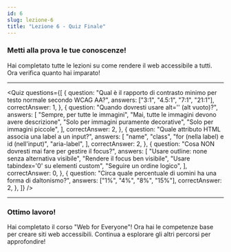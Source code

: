 ```yaml
---
id: 6
slug: lezione-6
title: "Lezione 6 - Quiz Finale"
---
```


### Metti alla prova le tue conoscenze!

Hai completato tutte le lezioni su come rendere il web accessibile a tutti. Ora verifica quanto hai imparato!

---

<Quiz
  questions={[
    {
      question:
        "Qual è il rapporto di contrasto minimo per testo normale secondo WCAG AA?",
      answers: ["3:1", "4.5:1", "7:1", "21:1"],
      correctAnswer: 1,
    },
    {
      question: "Quando dovresti usare alt='' (alt vuoto)?",
      answers: [
        "Sempre, per tutte le immagini",
        "Mai, tutte le immagini devono avere descrizione",
        "Solo per immagini puramente decorative",
        "Solo per immagini piccole",
      ],
      correctAnswer: 2,
    },
    {
      question: "Quale attributo HTML associa una label a un input?",
      answers: [
        "name",
        "class",
        "for (nella label) e id (nell'input)",
        "aria-label",
      ],
      correctAnswer: 2,
    },
    {
      question: "Cosa NON dovresti mai fare per gestire il focus?",
      answers: [
        "Usare outline: none senza alternativa visibile",
        "Rendere il focus ben visibile",
        "Usare tabindex='0' su elementi custom",
        "Seguire un ordine logico",
      ],
      correctAnswer: 0,
    },
    {
      question: "Circa quale percentuale di uomini ha una forma di daltonismo?",
      answers: ["1%", "4%", "8%", "15%"],
      correctAnswer: 2,
    },
  ]}
/>

---

### Ottimo lavoro!

Hai completato il corso "Web for Everyone"! Ora hai le competenze base per creare siti web accessibili. Continua a esplorare gli altri percorsi per approfondire!
